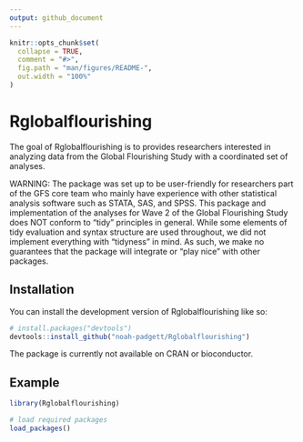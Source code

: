 ```yaml
---
output: github_document
---
```


<!-- README.md is generated from README.Rmd. Please edit that file -->

```r
knitr::opts_chunk$set(
  collapse = TRUE,
  comment = "#>",
  fig.path = "man/figures/README-",
  out.width = "100%"
)
```

# Rglobalflourishing

<!-- badges: start -->
<!-- badges: end -->

The goal of Rglobalflourishing is to provides researchers interested in analyzing data from the Global Flourishing Study with a coordinated set of analyses.

WARNING: The package was set up to be user-friendly for researchers part of the GFS core team who mainly have experience with other statistical analysis software such as STATA, SAS, and SPSS. This package and implementation of the analyses for Wave 2 of the Global Flourishing Study does NOT conform to "tidy" principles in general. While some elements of tidy evaluation and syntax structure are used throughout, we did not implement everything with "tidyness" in mind. As such, we make no guarantees that the package will integrate or "play nice" with other packages.

## Installation

You can install the development version of Rglobalflourishing like so:

``` r
# install.packages("devtools")
devtools::install_github("noah-padgett/Rglobalflourishing")
```

The package is currently not available on CRAN or bioconductor.

## Example


```r
library(Rglobalflourishing)

# load required packages
load_packages()


```


